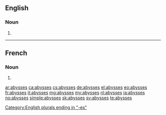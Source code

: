 ==English==

===Noun===
{{head|en|noun plural form}}

# {{plural of|abyss|lang=en}}

----

==French==

===Noun===
{{head|fr|noun plural form|g=m}}

# {{plural of|abysse|lang=fr}}

[[Category:English plurals ending in "-es"]]

[[ar:abysses]]
[[ca:abysses]]
[[cs:abysses]]
[[de:abysses]]
[[el:abysses]]
[[eo:abysses]]
[[fr:abysses]]
[[it:abysses]]
[[mg:abysses]]
[[my:abysses]]
[[nl:abysses]]
[[ja:abysses]]
[[no:abysses]]
[[simple:abysses]]
[[sk:abysses]]
[[sv:abysses]]
[[te:abysses]]
